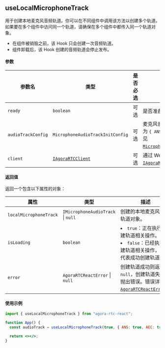 ## useLocalMicrophoneTrack

用于创建本地麦克风音频轨道。你可以在不同组件中调用该方法以创建多个轨道。如果要在多个组件中访问同一个轨道，请确保在多个组件中都传入同一个轨道对象。

- 在组件被销毁之前，该 Hook 只会创建一次音频轨道。
- 组件卸载后，该 Hook 创建的音频轨道会停止发布。

#### 参数

| 参数名             | 类型                                                                    | 是否必选 | 描述                                                                                                                                                                        |
| ------------------ | ----------------------------------------------------------------------- | -------- | --------------------------------------------------------------------------------------------------------------------------------------------------------------------------- |
| `ready`            | `boolean`                                                               | 可选     | 是否准备好创建轨道，默认为 `true`。                                                                                                                                         |
| `audioTrackConfig` | `MicrophoneAudioTrackInitConfig`                                        | 可选     | 麦克风音频轨道的初始化配置，默认为 `{ ANS: true, AEC: true }`。详见 [`MicrophoneAudioTrackInitConfig`](/api-ref/rtc/react/interfaces/microphoneaudiotrackinitconfig.html)。 |
| `client`           | [`IAgoraRTCClient`](/api-ref/rtc/react/interfaces/iagorartcclient.html) | 可选     | 通过 Web SDK 的 [`IAgoraRTC.createClient`](/api-ref/rtc/react/interfaces/iagorartc.html#createclient) 创建。                                                                |

#### 返回值

返回一个包含以下属性的对象：

| 属性                   | 类型                                          | 描述                                                                                                                                                                     |
| ---------------------- | --------------------------------------------- | ------------------------------------------------------------------------------------------------------------------------------------------------------------------------ |
| `localMicrophoneTrack` | `IMicrophoneAudioTrack` &VerticalLine; `null` | 创建的本地麦克风音频轨道对象。                                                                                                                                           |
| `isLoading`            | `boolean`                                     | <li>`true`：正在执行创建轨道相关操作。</li><li>`false`：已经执行创建轨道相关操作，但不代表成功创建轨道。</li>                                                            |
| `error`                | `AgoraRTCReactError` &VerticalLine; `null`    | 创建轨道成功则返回 `null`，创建轨道失败则抛出错误。错误详见 [`AgoraRTCReactError`](https://doc.shengwang.cn/api-ref/rtc/react/react-sdk/data-types#agorartcreacterror)。 |

#### 使用示例

```jsx
import { useLocalMicrophoneTrack } from "agora-rtc-react";

function App() {
  const audioTrack = useLocalMicrophoneTrack(true, { ANS: true, AEC: true });

  return <></>;
}
```
